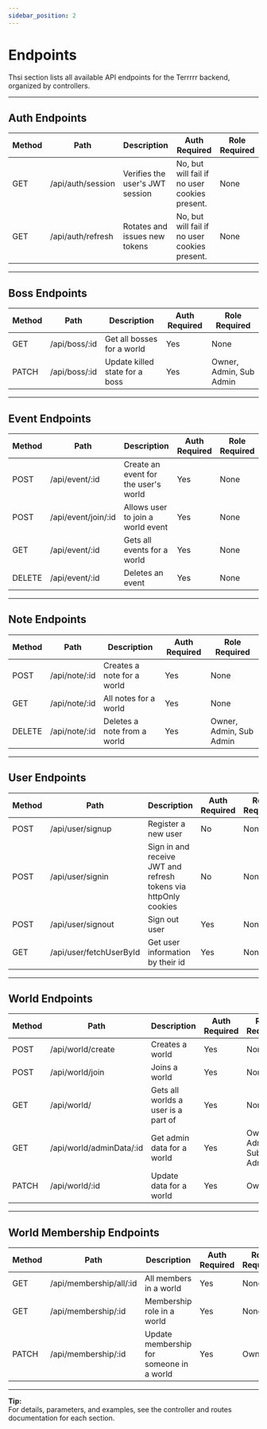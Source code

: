 ```yaml
---
sidebar_position: 2
---
```


# Endpoints

Thsi section lists all available API endpoints for the Terrrrr backend, organized by controllers.

---

## Auth Endpoints

<table>
  <thead>
    <th>Method</th>
    <th>Path</th>
    <th>Description</th>
    <th>Auth Required</th>
    <th>Role Required</th>
  </thead>
  <tbody>
    <tr>
      <td>GET</td>
      <td>/api/auth/session</td>
      <td>Verifies the user's JWT session</td>
      <td>No, but will fail if no user cookies present.</td>
      <td>None</td>
    </tr>
    <tr>
      <td>GET</td>
      <td>/api/auth/refresh</td>
      <td>Rotates and issues new tokens</td>
      <td>No, but will fail if no user cookies present.</td>
      <td>None</td>
    </tr>
  </tbody>
</table>

---

## Boss Endpoints

<table>
  <thead>
    <th>Method</th>
    <th>Path</th>
    <th>Description</th>
    <th>Auth Required</th>
    <th>Role Required</th>
  </thead>
  <tbody>
    <tr>
      <td>GET</td>
      <td>/api/boss/:id</td>
      <td>Get all bosses for a world</td>
      <td>Yes</td>
      <td>None</td>
    </tr>
    <tr>
      <td>PATCH</td>
      <td>/api/boss/:id</td>
      <td>Update killed state for a boss</td>
      <td>Yes</td>
      <td>Owner, Admin, Sub Admin</td>
    </tr>
  </tbody>
</table>

---

## Event Endpoints

<table>
  <thead>
    <th>Method</th>
    <th>Path</th>
    <th>Description</th>
    <th>Auth Required</th>
    <th>Role Required</th>
  </thead>
  <tbody>
    <tr>
      <td>POST</td>
      <td>/api/event/:id</td>
      <td>Create an event for the user's world</td>
      <td>Yes</td>
      <td>None</td>
    </tr>
    <tr>
      <td>POST</td>
      <td>/api/event/join/:id</td>
      <td>Allows user to join a world event</td>
      <td>Yes</td>
      <td>None</td>
    </tr>
    <tr>
      <td>GET</td>
      <td>/api/event/:id</td>
      <td>Gets all events for a world</td>
      <td>Yes</td>
      <td>None</td>
    </tr>
    <tr>
      <td>DELETE</td>
      <td>/api/event/:id</td>
      <td>Deletes an event</td>
      <td>Yes</td>
      <td>None</td>
    </tr>
  </tbody>
</table>

---

## Note Endpoints

<table>
  <thead>
    <th>Method</th>
    <th>Path</th>
    <th>Description</th>
    <th>Auth Required</th>
    <th>Role Required</th>
  </thead>
  <tbody>
    <tr>
      <td>POST</td>
      <td>/api/note/:id</td>
      <td>Creates a note for a world</td>
      <td>Yes</td>
      <td>None</td>
    </tr>
    <tr>
      <td>GET</td>
      <td>/api/note/:id</td>
      <td>All notes for a world</td>
      <td>Yes</td>
      <td>None</td>
    </tr>
    <tr>
      <td>DELETE</td>
      <td>/api/note/:id</td>
      <td>Deletes a note from a world</td>
      <td>Yes</td>
      <td>Owner, Admin, Sub Admin</td>
    </tr>
  </tbody>
</table>

---

## User Endpoints

<table>
  <thead>
    <th>Method</th>
    <th>Path</th>
    <th>Description</th>
    <th>Auth Required</th>
    <th>Role Required</th>
  </thead>
  <tbody>
    <tr>
      <td>POST</td>
      <td>/api/user/signup</td>
      <td>Register a new user</td>
      <td>No</td>
      <td>None</td>
    </tr>
    <tr>
      <td>POST</td>
      <td>/api/user/signin</td>
      <td>Sign in and receive JWT and refresh tokens via httpOnly cookies</td>
      <td>No</td>
      <td>None</td>
    </tr>
    <tr>
      <td>POST</td>
      <td>/api/user/signout</td>
      <td>Sign out user</td>
      <td>Yes</td>
      <td>None</td>
    </tr>
    <tr>
      <td>GET</td>
      <td>/api/user/fetchUserById</td>
      <td>Get user information by their id</td>
      <td>Yes</td>
      <td>None</td>
    </tr>
  </tbody>
</table>

---

## World Endpoints

<table>
  <thead>
    <th>Method</th>
    <th>Path</th>
    <th>Description</th>
    <th>Auth Required</th>
    <th>Role Required</th>
  </thead>
  <tbody>
    <tr>
      <td>POST</td>
      <td>/api/world/create</td>
      <td>Creates a world</td>
      <td>Yes</td>
      <td>None</td>
    </tr>
    <tr>
      <td>POST</td>
      <td>/api/world/join</td>
      <td>Joins a world</td>
      <td>Yes</td>
      <td>None</td>
    </tr>
    <tr>
      <td>GET</td>
      <td>/api/world/</td>
      <td>Gets all worlds a user is a part of</td>
      <td>Yes</td>
      <td>None</td>
    </tr>
    <tr>
      <td>GET</td>
      <td>/api/world/adminData/:id</td>
      <td>Get admin data for a world</td>
      <td>Yes</td>
      <td>Owner, Admin, Sub Admin</td>
    </tr>
    <tr>
      <td>PATCH</td>
      <td>/api/world/:id</td>
      <td>Update data for a world</td>
      <td>Yes</td>
      <td>Owner</td>
    </tr>
  </tbody>
</table>

---

## World Membership Endpoints

<table>
  <thead>
    <th>Method</th>
    <th>Path</th>
    <th>Description</th>
    <th>Auth Required</th>
    <th>Role Required</th>
  </thead>
  <tbody>
    <tr>
      <td>GET</td>
      <td>/api/membership/all/:id</td>
      <td>All members in a world</td>
      <td>Yes</td>
      <td>None</td>
    </tr>
    <tr>
      <td>GET</td>
      <td>/api/membership/:id</td>
      <td>Membership role in a world</td>
      <td>Yes</td>
      <td>None</td>
    </tr>
    <tr>
      <td>PATCH</td>
      <td>/api/membership/:id</td>
      <td>Update membership for someone in a world</td>
      <td>Yes</td>
      <td>Owner</td>
    </tr>
  </tbody>
</table>

---

**Tip:**  
For details, parameters, and examples, see the controller and routes documentation for each section.
